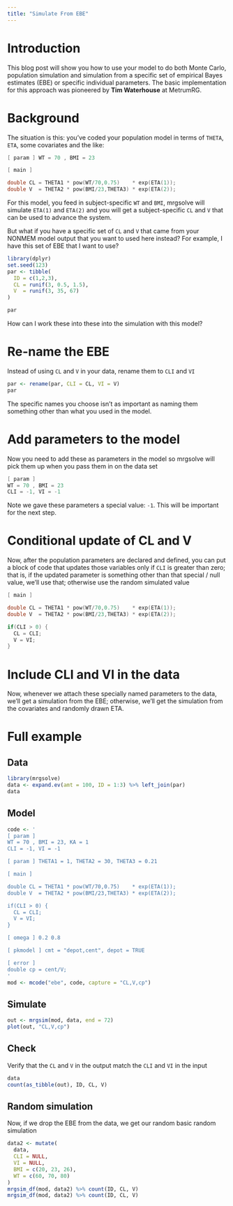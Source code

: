 ```yaml
---
title: "Simulate From EBE"
---
```


# Introduction
This blog post will show you how to use your model to do both Monte Carlo, 
population simulation and simulation from a specific set of empirical 
Bayes estimates (EBE) or specific individual parameters. The basic implementation
for this approach was pioneered by **Tim Waterhouse** at MetrumRG.

# Background

The situation is this: you've coded your population model in terms of 
`THETA`, `ETA`, some covariates and the like:

```c
[ param ] WT = 70 , BMI = 23

[ main ] 

double CL = THETA1 * pow(WT/70,0.75)    * exp(ETA(1));
double V  = THETA2 * pow(BMI/23,THETA3) * exp(ETA(2));
```

For this model, you feed in subject-specific `WT` and `BMI`, mrgsolve will 
simulate `ETA(1)` and `ETA(2)` and you will get a subject-specific `CL`
and `V` that can be used to advance the system.

But what if you have a specific set of `CL` and `V` that came from your 
NONMEM model output that you want to used here instead?  For example, I have
this set of EBE that I want to use?


```r
library(dplyr)
set.seed(123)
par <- tibble(
  ID = c(1,2,3), 
  CL = runif(3, 0.5, 1.5), 
  V  = runif(3, 35, 67)
)
```

```r
par
```

How can I work these into these into the simulation with this model?

# Re-name the EBE

Instead of using `CL` and `V` in your data, rename them to `CLI` and `VI`

```r
par <- rename(par, CLI = CL, VI = V)
par
```

The specific names you choose isn't as important as naming them something 
other than what you used in the model.

# Add parameters to the model
Now you need to add these as parameters in the model so mrgsolve will pick them 
up when you pass them in on the data set

```c
[ param ] 
WT = 70 , BMI = 23
CLI = -1, VI = -1
```

Note we gave these parameters a special value: `-1`. This will be important 
for the next step.

# Conditional update of CL and V

Now, after the population parameters are declared and defined, you can 
put a block of code that updates those variables only if `CLI` is greater than 
zero; that is, if the updated parameter is something other than that special / 
null value, we'll use that; otherwise use the random simulated value

```c
[ main ] 

double CL = THETA1 * pow(WT/70,0.75)    * exp(ETA(1));
double V  = THETA2 * pow(BMI/23,THETA3) * exp(ETA(2));

if(CLI > 0) {
  CL = CLI;
  V = VI;
}
```

# Include CLI and VI in the data

Now, whenever we attach these specially named parameters to the data, we'll 
get a simulation from the EBE; otherwise, we'll get the simulation from 
the covariates and randomly drawn ETA.

# Full example

## Data

```r
library(mrgsolve)
data <- expand.ev(amt = 100, ID = 1:3) %>% left_join(par)
data
```

## Model

```r
code <- '
[ param ] 
WT = 70 , BMI = 23, KA = 1
CLI = -1, VI = -1

[ param ] THETA1 = 1, THETA2 = 30, THETA3 = 0.21

[ main ] 

double CL = THETA1 * pow(WT/70,0.75)    * exp(ETA(1));
double V  = THETA2 * pow(BMI/23,THETA3) * exp(ETA(2));

if(CLI > 0) {
  CL = CLI;
  V = VI;
}

[ omega ] 0.2 0.8

[ pkmodel ] cmt = "depot,cent", depot = TRUE

[ error ] 
double cp = cent/V;
'
mod <- mcode("ebe", code, capture = "CL,V,cp")
```

## Simulate

```r
out <- mrgsim(mod, data, end = 72) 
plot(out, "CL,V,cp")
```

## Check

Verify that the `CL` and `V` in the output match the `CLI` and `VI` in the 
input

```r
data
count(as_tibble(out), ID, CL, V)
```

## Random simulation

Now, if we drop the EBE from the data, we get our random basic random simulation

```r
data2 <- mutate(
  data, 
  CLI = NULL, 
  VI = NULL, 
  BMI = c(20, 23, 26), 
  WT = c(60, 70, 80)
)
mrgsim_df(mod, data2) %>% count(ID, CL, V)
mrgsim_df(mod, data2) %>% count(ID, CL, V)
```

